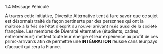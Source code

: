 


<CustomTitle tag="h1">
 1.4 Message Véhiculé
</CustomTitle>


À travers cette initiative, Diversité Alternative tient à faire savoir que ce sujet est désormais traité de façon pertinente par des personnes qui ont la maitrise à la fois de l’état d’esprit du nouvel arrivant mais aussi de la société française. Les membres de Diversité Alternative (étudiants, cadres, entrepreneurs) mettent toute leur énergie et leur expérience au profit de ces primo-arrivants afin de permettre une **INTÉGRATION** réussie dans leur pays d’accueil qui sera la France.







<CustomImage src={img} alt="Le Vivre ensemble" />
